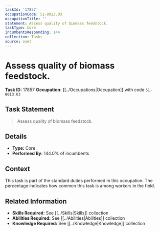 ```yaml
---
taskId: '17857'
occupationCode: 51-8013.03
occupationTitle: ''
statement: Assess quality of biomass feedstock.
taskType: Core
incumbentsResponding: 144
collection: Tasks
source: onet
---
```

# Assess quality of biomass feedstock.

**Task ID:** 17857
**Occupation:** [[../Occupations|Occupation]] with code `51-8013.03`

## Task Statement

> Assess quality of biomass feedstock.

## Details

- **Type:** Core
- **Performed By:** 144.0% of incumbents

## Context

This task is part of the standard duties performed in this occupation. The percentage indicates how common this task is among workers in the field.

## Related Information

- **Skills Required:** See [[../Skills|Skills]] collection
- **Abilities Required:** See [[../Abilities|Abilities]] collection
- **Knowledge Required:** See [[../Knowledge|Knowledge]] collection

